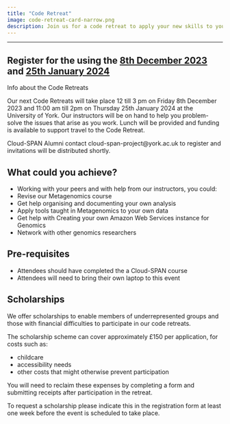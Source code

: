 ```yaml
---
title: "Code Retreat"
image: code-retreat-card-narrow.png
description: Join us for a code retreat to apply your new skills to your own data and network with other genomics researchers.
---
```

---
::: {.callout-note appearance="tip"}

# Register for the  using the [8th December 2023](https://forms.gle/UAMxQeDdmBTcgsLt7) and [25th January 2024](https://forms.gle/2LsvUvb6SY39ppSd8)
:::

Info about the Code Retreats

Our next Code Retreats will take place 12 till 3 pm on Friday 8th December 2023 and 11:00 am till 2pm on Thursday 25th January 2024 at the University of York. Our instructors will be on hand to help you problem-solve the issues that arise as you work. Lunch will be provided and funding is available to support travel to the Code Retreat.

Cloud-SPAN Alumni contact cloud-span-project\@york.ac.uk to register and invitations will be distributed shortly.

## What could you achieve?

-   Working with your peers and with help from our instructors, you could:
-   Revise our Metagenomics course
-   Get help organising and documenting your own analysis
-   Apply tools taught in Metagenomics to your own data
-   Get help with Creating your own Amazon Web Services instance for Genomics
-   Network with other genomics researchers

## Pre-requisites

-   Attendees should have completed the a Cloud-SPAN course
-   Attendees will need to bring their own laptop to this event

## Scholarships

We offer scholarships to enable members of underrepresented groups and those with financial difficulties to participate in our code retreats.

The scholarship scheme can cover approximately £150 per application, for costs such as:

- childcare
- accessibility needs
- other costs that might otherwise prevent participation

You will need to reclaim these expenses by completing a form and submitting receipts after participation in the retreat.

To request a scholarship please indicate this in the registration form at least one week before the event is scheduled to take place. 
